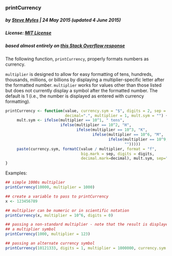 ### printCurrency
##### by [Steve Myles](http://steve.mylesandmyles.info/) | 24 May 2015 (updated 4 June 2015)
##### License:  [MIT License](https://github.com/scumdogsteev/R-functions-and-such/blob/master/LICENSE)
##### based almost entirely on [this Stack Overflow response](http://stackoverflow.com/a/23833928)

The following function, `printCurrency`, properly formats numbers as currency.

`multiplier` is designed to allow for easy formatting of tens, hundreds, 
thousands, millions, or billions by displaying a multiplier-specific letter 
after the formatted number.  `multiplier` works for values other than those 
listed but does not currently display a symbol after the formatted number.  The 
default is 1 (i.e., the number is displayed as entered with currency 
formatting).

```r
printCurrency <- function(value, currency.sym = "$", digits = 2, sep = ",",
                          decimal=".", multiplier = 1, mult.sym = "") {     
     mult.sym <- ifelse(multiplier == 10^1, " tens",
                        ifelse(multiplier == 10^2, "H",
                               ifelse(multiplier == 10^3, "K",
                                      ifelse(multiplier == 10^6, "M",
                                             ifelse(multiplier == 10^9, "B", 
                                                    "")))))
     paste(currency.sym, formatC(value / multiplier, format = "f", 
                                 big.mark = sep, digits = digits, 
                                 decimal.mark=decimal), mult.sym, sep="")
}
```

Examples:
```r
## simple 1000s multiplier
printCurrency(10000, multiplier = 1000)

## create a variable to pass to printCurrency
x <- 123456789

## multiplier can be numeric or in scientific notation
printCurrency(x, multiplier = 10^6, digits = 0)

## passing a non-standard multiplier - note that the result is displayed without
## a multiplier symbol
printCurrency(1000, multiplier = 123)

## passing an alternate currency symbol
printCurrency(10121333, digits = 1, multiplier = 1000000, currency.sym = "€")
```